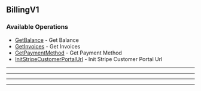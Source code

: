 
## BillingV1

### Available Operations

* [GetBalance](/resources/billingv1/get_balance) - Get Balance
* [GetInvoices](/resources/billingv1/get_invoices) - Get Invoices
* [GetPaymentMethod](/resources/billingv1/get_payment_method) - Get Payment Method
* [InitStripeCustomerPortalUrl](/resources/billingv1/init_stripe_customer_portal_url) - Init Stripe Customer Portal Url

---
<GetBalance />

---
<GetInvoices />

---
<GetPaymentMethod />

---
<InitStripeCustomerPortalUrl />
